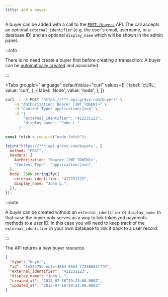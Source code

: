 ```yaml
---
title: Add a buyer
---
```



A buyer can be added with a call to the [`POST /buyers`][api] API. The call
accepts an optional `external_identifier` (e.g. the user's email, username, or a
database ID) and an optional `display_name` which will be shown in the admin
panel.

[api]: /reference#operation/add-buyer

:::info

There is no need create a buyer first before creating a transaction. A buyer can
be [automatically created][transactions] and associated.

[transactions]: /guides/buyers/associate-transaction

:::

<Tabs
  groupId="language"
  defaultValue="curl"
  values={[
    { label: 'cURL', value: 'curl', },
    { label: 'Node', value: 'node', },
  ]}
>
  <TabItem value="curl">

```bash {4-7}
curl -i -X POST "https://***.api.gr4vy.com/buyers" \
    -H "Authorization: Bearer [JWT_TOKEN]>" \
    -H "Content-Type: application/json" \
    -d '{
        "external_identifier": "412231123",
        "display_name": "John L."
      }'
```

  </TabItem>
  <TabItem value="node">

```js {9-12}
const fetch = require("node-fetch");

fetch("https://***.api.gr4vy.com/buyers", {
  method: "POST",
  headers: {
    Authorization: "Bearer [JWT_TOKEN]>",
    "Content-Type": "application/json",
  },
  body: JSON.stringify({
    external_identifier: "412231123",
    display_name: "John L.",
  }),
});
```

  </TabItem>
</Tabs>

:::note

A buyer can be created without an `external_identifier` or `display_name`. In
that case the buyer only serves as a way to link tokenized payments methods to a
user ID. In this case you will need to keep track of the `external_identifier`
in your own database to link it back to a user record.

:::

The API returns a new buyer resource.

```json
{
  "type": "buyer",
  "id": "fe26475d-ec3e-4884-9553-f7356683f7f9",
  "external_identifier": "412231123",
  "display_name": "John L.",
  "created_at": "2013-07-16T19:23:00.000Z",
  "updated_at": "2013-07-16T19:23:00.000Z"
}
```
